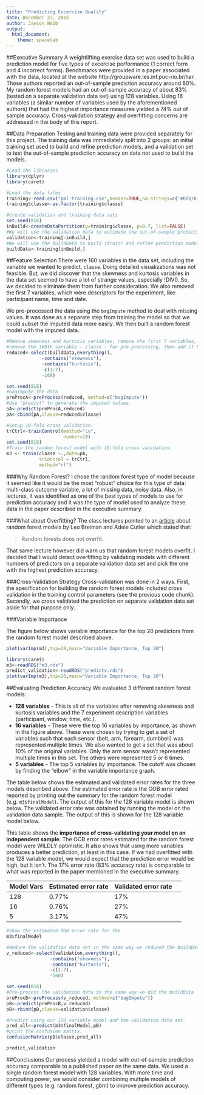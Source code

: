 ```yaml
---
title: "Predicting Excercise Quality"
date: December 27, 2015
author: Jayson Webb
output: 
  html_document:
    theme: spacelab
---
```

##Executive Summary
A weightlifting exercise data set was used to build a prediction model for five types of excercise performance (1 correct form and 4 incorrect forms).  Benchmarks were provided in a paper associated with the data, located at the website http://groupware.les.inf.puc-rio.br/har.  Those authors reported an out-of-sample prediction accuracy around 80%.  My random forest models had an out-of-sample accuracy of about 83% (tested on a separate validation data set) using 128 variables. Using 16 variables (a similar number of variables used by the aforementioned authors) that had the highest importance measures yielded a 74% out of sample accuracy.  Cross-validation strategy and overfitting concerns are addressed in the body of this report.

##Data Preparation
Testing and training data were provided separately for this project.  The training data was immediately split into 2 groups: an initial training set used to build and refine prediction models, and a validation set to test the out-of-sample prediction accuracy on data not used to build the models.  

```r
#Load the libraries
library(dplyr)
library(caret)

#Load the data files
training<-read.csv("pml-training.csv",header=TRUE,na.strings=c('#DIV/0!', '', 'NA'),stringsAsFactors=FALSE)
training$classe<-as.factor(training$classe)

#Create validation and training data sets
set.seed(816)
inBuild<-createDataPartition(y=training$classe, p=0.7, list=FALSE)
#We will use the validation data to estimate the out-of-sample prediction accuracy.
validation<-training[-inBuild,]
#We will use the buildData to build (train) and refine prediction models.
buildData<-training[inBuild,]
```

##Feature Selection
There were 160 variables in the data set, including the variable we wanted to predict, `classe`.  Doing detailed visualizations was not feasible.  But, we did discover that the skewness and kurtosis variables in the data set seemed to have a lot of strange values, especially !DIV0.  So, we decided to eliminate them from further consideration.  We also removed the first 7 variables, which were descriptors for the experiment, like participant name, time and date.

We pre-processed the data using the `bagImpute` method to deal with missing values.  It was done as a separate step from training the model so that we could subset the imputed data more easily.  We then built a random forest model with the imputed data.  

```r
#Remove skewness and kurtosis variables, remove the first 7 variables, 
#remove the 160th variable - classe - for pre-processing, then add it back in later. 
reduced<-select(buildData,everything(),
             -contains("skewness"),
             -contains("kurtosis"),
             -c(1:7),
             -160)

set.seed(816)
#bagImpute the data
preProcA<-preProcess(reduced, method=c("bagImpute"))
#Use "predict" to generate the imputed values.
pA<-predict(preProcA,reduced)
pA<-cbind(pA,classe=reduced$classe)

#Setup 10-fold cross validation.
trCtrl<-trainControl(method="cv",
                     number=10)
set.seed(816)
#Train the random forest model with 10-fold cross validation.
m3 <- train(classe ~.,data=pA,
            trControl = trCtrl,
            method="rf")
```


###Why Random Forest?
I chose the random forest type of model because it seemed like it would be the most "robust" choice for this type of data: multi-class outcome variable, a lot of missing data, noisy data.  Also, in lectures, it was identified as one of the best types of models to use for prediction accuracy and it was the type of model used to analyze these data in the paper described in the executive summary.

###What about Overfitting?
The class lectures pointed to an [article](http://www.stat.berkeley.edu/~breiman/RandomForests/cc_home.htm) about random forest models by Leo Breiman and Adele Cutler which stated that:

>Random forests does not overfit.

That same lecture however did warn us that random forest models overfit.  I decided that I would detect overfitting by validating models with different numbers of predictors on a separate validation data set and pick the one with the highest prediction accuracy.

###Cross-Validation Strategy
Cross-validation was done in 2 ways.  First, the specification for building the random forest models included cross validation in the training control parameters (see the previous code chunk).  Secondly, we cross validated the prediction on separate validation data set aside for that purpose only. 

###Variable Importance

The figure below shows variable importance for the top 20 predictors from the random forest model described above.

```r
plot(varImp(m3),top=20,main="Variable Importance, Top 20")
```

```r
library(caret)
m3<-readRDS("m3.rds")
predict_validation<-readRDS("predictv.rds")
plot(varImp(m3),top=20,main="Variable Importance, Top 20")
```

##Evaluating Prediction Accuracy
We evaluated 3 different random forest models:

- **128 variables** - This is all of the variables after removing skewness and kurtosis variables and the 7 experiment description variables (participant, window, time, etc.).
- **16 variables** - These were the top 16 variables by importance, as shown in the figure above.  These were chosen by trying to get a set of variables such that each sensor (belt, arm, forearm, dumbbell) was represented multiple times.  We also wanted to get a set that was about 10% of the original variables.  Only the arm sensor wasn't represented multiple times in this set.  The others were represented 5 or 6 times.
- **5 variables** - The top 5 variables by importance.  The cutoff was chosen by finding the "elbow" in the variable importance graph.

The table below shows the estimated and validated error rates for the three models described above.  The estimated error rate is the OOB error rated reported by printing out the summary for the random forest model (e.g. `m3$finalModel`).  The output of this for the 128 variable model is shown below.  The validated error rate was obtained by running the model on the validation data sample.  The output of this is shown for the 128 variable model below.

This table shows the **importance of cross-validating your model on an independent sample**.  The OOB error rates estimated for the random forest model were WILDLY optimistic.  It also shows that using more variables produces a better prediction, at least in this case.  If we had overfitted with the 128 variable model, we would expect that the prediction error would be high, but it isn't.  The 17% error rate (83% accuracy rate) is comparable to what was reported in the paper mentioned in the executive summary.

Model Vars | Estimated error rate | Validated error rate
--- | ----- | --- | ---
128 | 0.77% | 17% 
 16 | 0.76% | 27% 
  5 | 3.17% | 47% 


```r
#Show the estimated OOB error rate for the
m3$finalModel
```

```r
#Reduce the validation data set in the same way we reduced the buildData
v_reduced<-select(validation,everything(),
                -contains("skewness"),
                -contains("kurtosis"),
                -c(1:7),
                -160)

set.seed(816)
#Pre-process the validation data in the same way we did the buildData
preProcB<-preProcess(v_reduced, method=c("bagImpute"))
pB<-predict(preProcB,v_reduced)
pB<-rbind(pB,classe=validation$classe)

#Predict using our 128 variable model and the validation data set.
pred_all<-predict(m3$finalModel,pB)
#print the confusion matrix.
confusionMatrix(pB$classe,pred_all)
```

```r
predict_validation
```

##Conclusions
Our process yielded a model with out-of-sample prediction accuracy comparable to a published paper on the same data.  We used a single random forest model with 128 variables.  With more time and computing power, we would consider combining multiple models of different types (e.g. random forest, gbm) to improve prediction accuracy.

